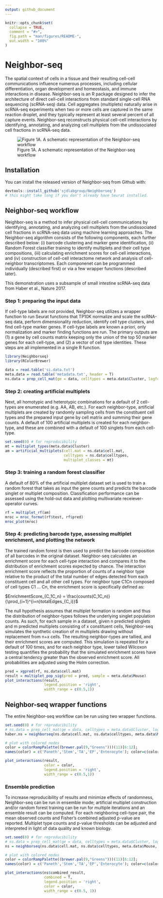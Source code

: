 ```yaml
---
output: github_document
---
```


<!-- README.md is generated from README.Rmd. Please edit that file -->

```r
knitr::opts_chunk$set(
  collapse = TRUE,
  comment = "#>",
  fig.path = "man/figures/README-",
  out.width = "100%"
)
```

# Neighbor-seq

<!-- badges: start -->
<!-- badges: end -->

The spatial context of cells in a tissue and their resulting cell-cell communications influence numerous processes, including cellular differentiation, organ development and homeostasis, and immune interactions in disease. Neighbor-seq is an R package designed to infer the architecture of direct cell-cell interactions from standard single-cell RNA sequencing (scRNA-seq) data. Cell aggregates (multiplets) naturally arise in scRNA-seq experiments when two or more cells are captured in the same reaction droplet, and they typically represent at least several percent of all capture events. Neighbor-seq reconstructs physical cell-cell interactions by identifying, annotating, and analyzing cell multiplets from the undissociated cell fractions in scRNA-seq data.

![Figure 1A. A schematic representation of the Neighbor-seq workflow](/Users/bassel/Neighborseq/Figure 1A.png)

## Installation

You can install the released version of Neighbor-seq from Github with:

``` r
devtools::install_github('sjdlabgroup/Neighborseq')
# this might take long if you don't already have Seurat installed.
```


## Neighbor-seq workflow

Neighbor-seq is a method to infer physical cell-cell communications by identifying, annotating, and analyzing cell multiplets from the undissociated cell fractions in scRNA-seq data using machine learning approaches. The Neighbor-seq algorithm consists of the following components, each further described below: (i) barcode clustering and marker gene identification, (ii) Random Forest classifier training to identify multiplets and their cell type compositions, (iii) calculating enrichment scores for cell-cell interactions, and (iv) construction of cell-cell interactome network and analysis of cell-neighbor transcriptomes. Each componenet can be programmed individually (described first) or via a few wrapper functions (described later).

This demonstration uses a subsample of small intestine scRNA-seq data from Haber et al., Nature 2017. 


### Step 1: preparing the input data 

If cell-type labels are not provided, Neighbor-seq utilizes a wrapper function to run Seurat functions that TP10K normalize and scale the scRNA-seq data, perform dimensionality reduction, identify cell type clusters, and find cell-type marker genes. If cell-type labels are known a priori, only normalization and marker finding functions are run. The primary outputs are (1) a gene by cell counts matrix keeping only the union of the top 50 marker genes for each cell-type, and (2) a vector of cell type identities. These steps are all implemented in a single R function. 

```r
library(Neighborseq)
library(RColorBrewer)

data = read.table('si.data.txt')
meta.data = read.table('metadata.txt', header = T)
ns.data = prep_cell_mat(ge = data, celltypes = meta.data$Cluster, logfc.threshold = 0.5)
```

### Step 2: creating artificial multiplets 

Next, all homotypic and heterotypic combinations for a default of 2 cell-types are enumerated (e.g. AA, AB, etc.). For each neighbor-type, artificial multiplets are created by randomly sampling cells from the constituent cell types and the prepared input gene by cell matrix and summing their gene counts. A default of 100 artificial multiplets is created for each neighbor-type, and these are combined with a default of 100 singlets from each cell-type. 

```r
set.seed(0) # for reproducibility
mt = multiplet_types(meta.data$Cluster)
am = artificial_multiplets(cell.mat = ns.data$cell.mat, 
                           celltypes = ns.data$celltypes, 
                           multiplet_classes = mt)
```

### Step 3: training a random forest classifier

A default of 80% of the artificial multiplet dataset set is used to train a random forest that takes as input the gene counts and predicts the barcode singlet or multiplet composition. Classification performance can be assessed using the hold-out data and plotting multivariate receiever-operator curves.

```r
rf = multiplet_rf(am)
mroc = mroc_format(rf$test, rf$pred)
mroc_plot(mroc)
```

### Step 4: predicting barcode type, assessing multiplet enrichment, and plotting the network

The trained random forest is then used to predict the barcode composition of all barcodes in the original dataset. Neighbor-seq calculates an enrichment score for each cell-type interaction and compares it to the distribution of enrichment scores expected by chance. The interaction enrichment score reflects the proportion of counts of a neighbor type relative to the product of the total number of edges detected from each constituent cell and all other cell types. For neighbor type C1Cn composed of cell types C1 … Cn, the enrichment score is specifically defined as: 

$EnrichmentScore_{C_1C_n} = \frac{counts(C_1C_n)}{\prod_{i=1}^{i=n}totalEdges_{C_i}}$

The null hypothesis assumes that multiplet formation is random and thus the distribution of neighbor-types follows the underlying singlet population counts. As such, for each sample in a dataset, given n predicted singlets and m predicted multiplets consisting of x constituent cells, Neighbor-seq simulates the synthetic creation of m multiplets drawing without replacement from n+x cells. The resulting neighbor-types are tallied, and their enrichment scores are computed. This simulation is repeated for a default of 100 times, and for each neighbor type, lower tailed Wilcoxon testing quantifies the probability that the simulated enrichment scores have a central tendency greater than the observed enrichment score. All probabilities are adjusted using the Holm correction.  

```r
pred = xgpred(rf, ns.data$cell.mat)
result = multiplet_pop_sig(pred = pred, sample = meta.data$Mouse)
plot_interactions(result, 
                  legend.position = 'right', 
                  width_range = c(0.5,1))
```


## Neighbor-seq wrapper functions

The entire Neighbor-seq workflow can be run using two wrapper functions. 

```r
set.seed(0) # for reproducibility
# ns.data = prep_cell_mat(ge = data, celltypes = meta.data$Cluster, logfc.threshold = 0.5)
haber.ns = neighborseq(ns.data$cell.mat, ns.data$celltypes, meta.data$Mouse, do.mroc = F)

# plot with colored nodes
color = colorRampPalette((brewer.pal(9,"Greens")))(11)[6:12]; 
names(color) = c('Paneth','Stem','TA','EP','Enterocyte'); color=c(color, Goblet='gold3')

plot_interactions(result, 
                  color = color,
                  legend.position = 'right', 
                  width_range = c(0.5,1))
```

### Ensemble prediction

To increase reproducibility of results and minimize effects of randomness, Neighbor-seq can be run in ensemble mode; artificial multiplet construction and/or random forest training can be run for multiple iterations and an ensemble result can be computed. For each neighboring cell-type pair, the mean observed counts and Fisher’s combined adjusted p-value are reported. Multiplet type counts and p-value thresholds can be adjusted and interpreted in light of data quality and known biology. 

```r
set.seed(0) # for reproducibility
# ns.data = prep_cell_mat(ge = data, celltypes = meta.data$Cluster, logfc.threshold = 0.5)
ns = neighborseq(ns.data$cell.mat, ns.data$celltypes, meta.data$Mouse, iter = 5, do.mroc = F)

# plot with colored nodes
color = colorRampPalette((brewer.pal(9,"Greens")))(11)[6:12]; 
names(color) = c('Paneth','Stem','TA','EP','Enterocyte'); color=c(color, Goblet='gold3')

plot_interactions(ns$combined_result, 
                  combined = T,
                  legend.position = 'right', 
                  color = color, 
                  width_range = c(0.5, 1))
```
